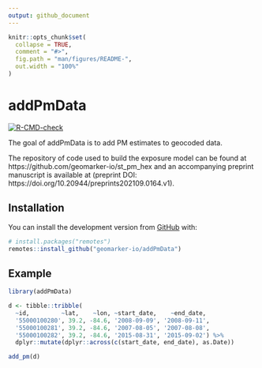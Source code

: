 ```yaml
---
output: github_document
---
```


<!-- README.md is generated from README.Rmd. Please edit that file -->

```r
knitr::opts_chunk$set(
  collapse = TRUE,
  comment = "#>",
  fig.path = "man/figures/README-",
  out.width = "100%"
)
```

# addPmData

<!-- badges: start -->
[![R-CMD-check](https://github.com/geomarker-io/addPmData/workflows/R-CMD-check/badge.svg)](https://github.com/geomarker-io/addPmData/actions)
<!-- badges: end -->

The goal of addPmData is to add PM estimates to geocoded data.

The repository of code used to build the exposure model can be found at https://github.com/geomarker-io/st_pm_hex and an accompanying preprint manuscript is available at (preprint DOI: https://doi.org/10.20944/preprints202109.0164.v1).

## Installation

You can install the development version from [GitHub](https://github.com/) with:

``` r
# install.packages("remotes")
remotes::install_github("geomarker-io/addPmData")
```
## Example

```r
library(addPmData)

d <- tibble::tribble(
  ~id,         ~lat,    ~lon, ~start_date,    ~end_date,
  '55000100280', 39.2, -84.6, '2008-09-09', '2008-09-11',
  '55000100281', 39.2, -84.6, '2007-08-05', '2007-08-08',
  '55000100282', 39.2, -84.6, '2015-08-31', '2015-09-02') %>%
  dplyr::mutate(dplyr::across(c(start_date, end_date), as.Date))

add_pm(d)
```
